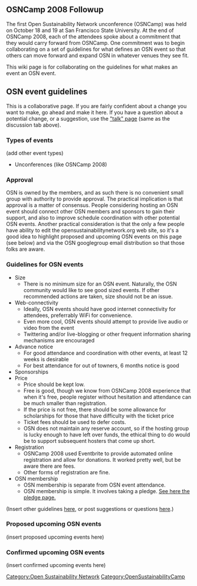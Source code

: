 == OSNCamp 2008 Followup ==
The first Open Sustainability Network unconference (OSNCamp) was held on October 18 and 19 at San Francisco State University.  At the end of OSNCamp 2008, each of the attendees spoke about a commitment that they would carry forward from OSNCamp.  One commitment was to begin collaborating on a set of guidelines for what defines an OSN event so that others can move forward and expand OSN in whatever venues they see fit.

This wiki page is for collaborating on the guidelines for what makes an event an OSN event.

== OSN event guidelines ==
This is a collaborative page.  If you are fairly confident about a change you want to make, go ahead and make it here.  If you have a question about a potential change, or a suggestion, use the [[Talk:Open_Sustainability_Network/Spreading_OSN | "talk" page]] (same as the discussion tab above).

===Types of events===
(add other event types)
* Unconferences (like OSNCamp 2008)

===Approval===
OSN is owned by the members, and as such there is no convenient small group with authority to provide approval.  The practical implication is that approval is a matter of consensus.  People considering hosting an OSN event should connect other OSN members and sponsors to gain their support, and also to improve schedule coordination with other potential OSN events.  Another practical consideration is that the only a few people have ability to edit the opensustainabilitynetwork.org web site, so it's a good idea to highlight proposed and upcoming OSN events on this page (see below) and via the OSN googlegroup email distribution so that those folks are aware.

===Guidelines for OSN events===
* Size
** There is no minimum size for an OSN event.  Naturally, the OSN community would like to see good sized events.  If other recommended actions are taken, size should not be an issue.  
* Web-connectivity
** Ideally, OSN events should have good internet connectivity for attendees, preferrably WiFi for convenience.
** Even more cool, OSN events should attempt to provide live audio or video from the event
** Twittering and/or live-blogging or other frequent information sharing mechanisms are encouraged
* Advance notice
** For good attendance and coordination with other events, at least 12 weeks is desirable
** For best attendance for out of towners, 6 months notice is good
* Sponsorships
* Price
** Price should be kept low.  
** Free is good, though we know from OSNCamp 2008 experience that when it's free, people register without hesitation and attendance can be much smaller than registration.
** If the price is not free, there should be some allowance for scholarships for those that have difficulty with the ticket price
** Ticket fees should be used to defer costs.  
** OSN does not maintain any reserve account, so if the hosting group is lucky enough to have left over funds, the ethical thing to do would be to support subsequent hosters that come up short.  
* Registration
** OSNCamp 2008 used Eventbrite to provide automated online registration and allow for donations.  It worked pretty well, but be aware there are fees.
** Other forms of registration are fine.
* OSN membership
** OSN membership is separate from OSN event attendance.
** OSN membership is simple.  It involves taking a pledge.  [[OSN_member_pledge|See here the pledge page.]]

(Insert other guidelines [http://www.appropedia.org/index.php?title=Open_Sustainability_Network/Spreading_OSN&action=submit here], or post suggestions or questions [[Talk:Open_Sustainability_Network/Spreading_OSN | here]].)


===Proposed upcoming OSN events===
(insert proposed upcoming events here)

===Confirmed upcoming OSN events===
(insert confirmed upcoming events here)

[[Category:Open Sustainability Network]]
[[Category:OpenSustainabilityCamp]]